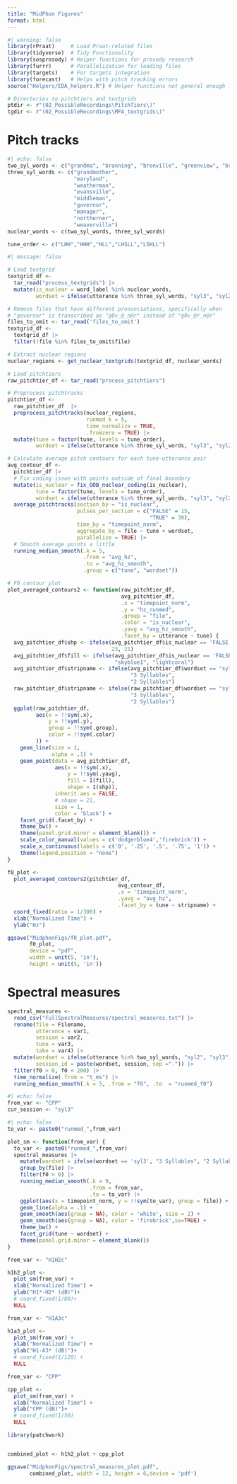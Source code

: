```yaml
---
title: "MidPhon Figures"
format: html
---
```


```r
#| warning: false
library(rPraat)     # Load Praat-related files
library(tidyverse)  # Tidy Functionality
library(sosprosody) # Helper functions for prosody research
library(furrr)      # Parallelization for loading files
library(targets)    # For targets integration
library(forecast)   # Helps with pitch tracking errors
source("Helpers/EDA_helpers.R") # Helper functions not general enough for {sosprosody}

# Directories to pitchtiers and textgrids
ptdir <- r"(02_PossibleRecordings\PitchTiers\)"
tgdir <- r"(02_PossibleRecordings\MFA_textgrids\)"
```

# Pitch tracks

```r
#| echo: false
two_syl_words <- c("grandma", "branning", "bronville", "greenview", "broadway")
three_syl_words <- c("grandmother",
                     "maryland",
                     "weatherman",
                     "evansville",
                     "middleman",
                     "governor",
                     "manager",
                     "northerner",
                     "weaverville")
nuclear_words <- c(two_syl_words, three_syl_words)

tune_order <- c("LHH","HHH","HLL","LHSLL","LSHLL")
```


```r
#| message: false

# Load textgrid
textgrid_df <- 
  tar_read("process_textgrids") |> 
  mutate(is_nuclear = word_label %in% nuclear_words,
         wordset = ifelse(utterance %in% three_syl_words, "syl3", "syl2")) 

# Remove files that have different pronunciations, specifically when
# "governor" is transcribed as "g0v_@_n@r" instead of "g0v_@r_n@r"
files_to_omit <- tar_read('files_to_omit')
textgrid_df <- 
  textgrid_df |> 
  filter(!file %in% files_to_omit$file)

# Extract nuclear regions
nuclear_regions <- get_nuclear_textgrids(textgrid_df, nuclear_words)

# Load pitchtiers
raw_pitchtier_df <- tar_read("process_pitchtiers")

# Preprocess pitchtracks
pitchtier_df <- 
  raw_pitchtier_df  |> 
  preprocess_pitchtracks(nuclear_regions, 
                         runmed_k = 5, 
                         time_normalize = TRUE,
                         .fromzero = TRUE) |> 
  mutate(tune = factor(tune, levels = tune_order),
         wordset = ifelse(utterance %in% three_syl_words, "syl3", "syl2"))

# Calculate average pitch contours for each tune-utterance pair
avg_contour_df <- 
  pitchtier_df |> 
  # Fix coding issue with points outside of final boundary
  mutate(is_nuclear = fix_OOB_nuclear_coding(is_nuclear),
         tune = factor(tune, levels = tune_order),
         wordset = ifelse(utterance %in% three_syl_words, "syl3", "syl2")) |>
  average_pitchtracks(section_by = "is_nuclear",
                      pulses_per_section = c("FALSE" = 15,
                                             "TRUE" = 30),
                      time_by = "timepoint_norm",
                      aggregate_by = file ~ tune + wordset,
                      parallelize = TRUE) |> 
  # Smooth average points a little
  running_median_smooth(.k = 5, 
                        .from = "avg_hz",
                        .to = "avg_hz_smooth",
                        .group = c("tune", "wordset"))
```

```r
# F0 contour plot
plot_averaged_contours2 <- function(raw_pitchtier_df,
                                    avg_pitchtier_df,
                                    .x = "timepoint_norm",
                                    .y = "hz_runmed",
                                    .group = "file",
                                    .color = "is_nuclear",
                                    .yavg = "avg_hz_smooth",
                                    .facet_by = utterance ~ tune) {
  avg_pitchtier_df$shp <- ifelse(avg_pitchtier_df$is_nuclear == 'FALSE',
                                 23, 21)
  avg_pitchtier_df$fill <- ifelse(avg_pitchtier_df$is_nuclear == 'FALSE',
                                  "skyblue1", "lightcoral")
  avg_pitchtier_df$stripname <- ifelse(avg_pitchtier_df$wordset == "syl3",
                                       "3 Syllables",
                                       "2 Syllables")
  raw_pitchtier_df$stripname <- ifelse(raw_pitchtier_df$wordset == "syl3",
                                       "3 Syllables",
                                       "2 Syllables")
  ggplot(raw_pitchtier_df,
         aes(x = !!sym(.x), 
             y = !!sym(.y), 
             group = !!sym(.group), 
             color = !!sym(.color)
         )) +
    geom_line(size = 1,
              alpha = .1) +
    geom_point(data = avg_pitchtier_df,
               aes(x = !!sym(.x), 
                   y = !!sym(.yavg), 
                   fill = I(fill),
                   shape = I(shp)),
               inherit.aes = FALSE,
               # shape = 21,
               size = 1,
               color = 'black') +
    facet_grid(.facet_by) +
    theme_bw() +
    theme(panel.grid.minor = element_blank()) +
    scale_color_manual(values = c('dodgerblue4','firebrick')) +
    scale_x_continuous(labels = c('0', '.25', '.5', '.75', '1')) +
    theme(legend.position = "none") 
}

f0_plot <- 
  plot_averaged_contours2(pitchtier_df,
                                   avg_contour_df,
                                   .x = 'timepoint_norm',
                                   .yavg = "avg_hz",
                                   .facet_by = tune ~ stripname) +
  coord_fixed(ratio = 1/300) +
  xlab("Normalized Time") +
  ylab("Hz")

ggsave("MidphonFigs/f0_plot.pdf",
       f0_plot, 
       device = "pdf",
       width = unit(5, 'in'),
       height = unit(5, 'in'))
```

# Spectral measures

```r
spectral_measures <- 
  read_csv("FullSpectralMeasures/spectral_measures.txt") |> 
  rename(file = Filename,
         utterance = var1,
         session = var2,
         tune = var3,
         take = var4) |> 
  mutate(wordset = ifelse(utterance %in% two_syl_words, "syl2", "syl3"),
         session_id = paste(wordset, session, sep =".")) |> 
  filter(f0 > 0, f0 < 200) |> 
  time_normalize(.from = "t_ms") |> 
  running_median_smooth(.k = 5, .from = "f0", .to  = "runmed_f0")
```


```r
#| echo: false
from_var <- "CPP"
cur_session <- "syl3"
```

```r
#| echo: false
to_var <- paste0("runmed_",from_var)

plot_sm <- function(from_var) {
  to_var <- paste0("runmed_",from_var)
  spectral_measures |> 
    mutate(wordset = ifelse(wordset == 'syl3', "3 Syllables", "2 Syllables")) |> 
    group_by(file) |> 
    filter(f0 > 0) |> 
    running_median_smooth(.k = 9, 
                          .from = from_var, 
                          .to = to_var) |> 
    ggplot(aes(x = timepoint_norm, y = !!sym(to_var), group = file)) +
    geom_line(alpha = .1) +
    geom_smooth(aes(group = NA), color = 'white', size = 2) +
    geom_smooth(aes(group = NA), color = 'firebrick',se=TRUE) +
    theme_bw() +
    facet_grid(tune ~ wordset) +
    theme(panel.grid.minor = element_blank())
}
```

```r
from_var <- "H1H2c"

h1h2_plot <- 
  plot_sm(from_var) +
  xlab("Normalized Time") +
  ylab("H1*-H2* (dB)")+
  # coord_fixed(1/80)+ 
  NULL
```


```r
from_var <- "H1A3c"

h1a3_plot <- 
  plot_sm(from_var) +
  xlab("Normalized Time") +
  ylab("H1-A3* (dB)")+
  # coord_fixed(1/120) +
  NULL
```


```r
from_var <- "CPP"

cpp_plot <- 
  plot_sm(from_var) +
  xlab("Normalized Time") +
  ylab("CPP (dB)")+
  # coord_fixed(1/50)
  NULL
```

```r
library(patchwork)


combined_plot <- h1h2_plot + cpp_plot

ggsave("MidphonFigs/spectral_measures_plot.pdf", 
       combined_plot, width = 12, height = 6,device = 'pdf')
```

